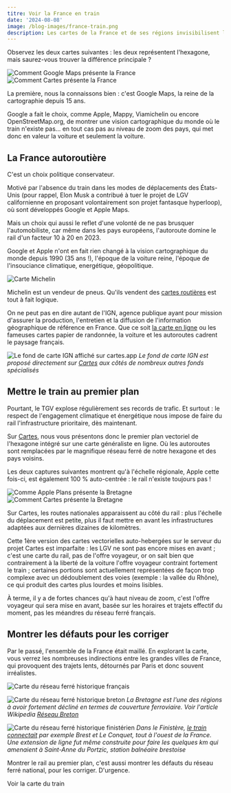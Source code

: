 ```yaml
---
titre: Voir la France en train
date: '2024-08-08'
image: /blog-images/france-train.png
description: Les cartes de la France et de ses régions invisibilisent le train. C'est pourtant le moyen de transport longue distance le plus important des prochaines décennies.
---
```



Observez les deux cartes suivantes : les deux représentent l'hexagone, mais saurez-vous trouver la différence principale ?

![Comment Google Maps présente la France](/blog-images/france-google.png)
![Comment Cartes présente la France](/blog-images/france-train.png)

La première, nous la connaissons bien : c'est Google Maps, la reine de la cartographie depuis 15 ans.

Google a fait le choix, comme Apple, Mappy, Viamichelin ou encore OpenStreetMap.org, de montrer une vision cartographique du monde où le train n'existe pas... en tout cas pas au niveau de zoom des pays, qui met donc en valeur la voiture et seulement la voiture.

## La France autoroutière

C'est un choix politique conservateur.

Motivé par l'absence du train dans les modes de déplacements des États-Unis (pour rappel, Elon Musk a contribué à tuer le projet de LGV californienne en proposant volontairement son projet fantasque hyperloop), où sont développés Google et Apple Maps.

Mais un choix qui aussi le reflet d'une volonté de ne pas brusquer l'automobiliste, car même dans les pays européens, l'autoroute domine le rail d'un facteur 10 à 20 en 2023.

Google et Apple n'ont en fait rien changé à la vision cartographique du monde depuis 1990 (35 ans !), l'époque de la voiture reine, l'époque de l'insouciance climatique, energétique, géopolitique.

![Carte Michelin](/blog-images/michelin-bretagne-1990.jpg)

Michelin est un vendeur de pneus. Qu'ils vendent des [cartes routières](https://fr.wikipedia.org/wiki/Carte_Michelin) est tout à fait logique.

On ne peut pas en dire autant de l'IGN, agence publique ayant pour mission d'assurer la production, l'entretien et la diffusion de l'information géographique de référence en France. Que ce soit [la carte en ligne](https://cartes.app/?style=ign) ou les fameuses cartes papier de randonnée, la voiture et les autoroutes cadrent le paysage français.

![Le fond de carte IGN affiché sur cartes.app](/blog-images/france-ign.png)
_Le fond de carte IGN est proposé directement sur [Cartes](https://cartes.app) aux côtés de nombreux autres fonds spécialisés_

## Mettre le train au premier plan

Pourtant, le TGV explose régulièrement ses records de trafic. Et surtout : le respect de l'engagement climatique et énergétique nous impose de faire du rail l'infrastructure prioritaire, dès maintenant.

Sur [Cartes](https://cartes.app), nous vous présentons donc le premier plan vectoriel de l'hexagone intégré sur une carte généraliste en ligne. Où les autoroutes sont remplacées par le magnifique réseau ferré de notre hexagone et des pays voisins.

Les deux captures suivantes montrent qu'à l'échelle régionale, Apple cette fois-ci, est également 100 % auto-centrée : le rail n'existe toujours pas !

![Comme Apple Plans présente la Bretagne](/blog-images/bretagne-apple.png)
![Comment Cartes présente la Bretagne](/blog-images/bretagne-train.png)

Sur Cartes, les routes nationales apparaissent au côté du rail : plus l'échelle du déplacement est petite, plus il faut mettre en avant les infrastructures adaptées aux dernières dizaines de kilomètres.

Cette 1ère version des cartes vectorielles auto-hebergées sur le serveur du projet Cartes est imparfaite : les LGV ne sont pas encore mises en avant ; c'est une carte du rail, pas de l'offre voyageur, or on sait bien que contrairement à la liberté de la voiture l'offre voyageur contraint fortement le train ; certaines portions sont actuellement représentées de façon trop complexe avec un dédoublement des voies (exemple : la vallée du Rhône), ce qui produit des cartes plus lourdes et moins lisibles.

À terme, il y a de fortes chances qu'à haut niveau de zoom, c'est l'offre voyageur qui sera mise en avant, basée sur les horaires et trajets effectif du moment, pas les méandres du réseau ferré français.

## Montrer les défauts pour les corriger

Par le passé, l'ensemble de la France était maillé. En explorant la carte, vous verrez les nombreuses indirections entre les grandes villes de France, qui provoquent des trajets lents, détournés par Paris et donc souvent irréalistes.

![Carte du réseau ferré historique français](https://upload.wikimedia.org/wikipedia/commons/thumb/8/80/Roell-1912_Karte_der_Franz%C3%B6sischen_Eisenbahnen.jpg/818px-Roell-1912_Karte_der_Franz%C3%B6sischen_Eisenbahnen.jpg)

![Carte du réseau ferré historique breton](https://upload.wikimedia.org/wikipedia/commons/4/4b/R%C3%A9seaux_ferr%C3%A9s_en_Bretagne.svg)
_La Bretagne est l'une des régions à avoir fortement décliné en termes de couverture ferroviaire. Voir l'article Wikipedia [Réseau Breton](https://fr.wikipedia.org/wiki/R%C3%A9seau_breton)_

![Carte du réseau ferré historique finistérien](https://upload.wikimedia.org/wikipedia/commons/7/77/Finist%C3%A8re.gif)
_Dans le Finistère, [le train connectait](https://fr.wikipedia.org/wiki/Chemins_de_fer_d%C3%A9partementaux_du_Finist%C3%A8re) par exemple Brest et Le Conquet, tout à l'ouest de la France. Une extension de ligne fut même construite pour faire les quelques km qui amenaient à Saint-Anne du Portzic, station balnéaire brestoise_

Montrer le rail au premier plan, c'est aussi montrer les défauts du réseau ferré national, pour les corriger. D'urgence.

<CTA>Voir la carte du train</CTA>
